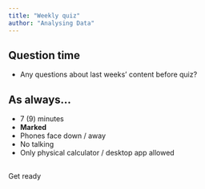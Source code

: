 ```yaml
---
title: "Weekly quiz"
author: "Analysing Data"
---
```


## Question time

- Any questions about last weeks' content before quiz?

## As always...

- 7 (9) minutes
- **Marked**
- Phones face down / away
- No talking
- Only physical calculator / desktop app allowed

## 

<script src="https://mivalek.github.io/slides_files/js/quiz_timer.js"></script>
<div class="quiz">
<p id="timer" onclick="quizTimer(7); this.onclick=null">Get ready</p>
</div>

